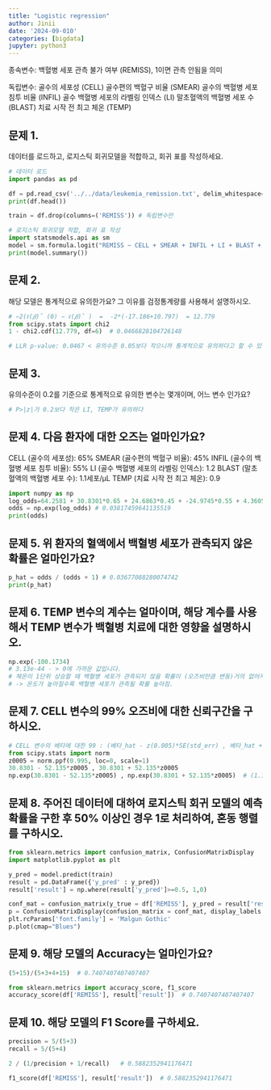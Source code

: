 ```yaml
---
title: "Logistic regression"
author: Jinii
date: '2024-09-010'
categories: [bigdata]
jupyter: python3
---
```


종속변수: 백혈병 세포 관측 불가 여부 (REMISS), 1이면 관측 안됨을 의미

독립변수:
골수의 세포성 (CELL)
골수편의 백혈구 비율 (SMEAR)
골수의 백혈병 세포 침투 비율 (INFIL)
골수 백혈병 세포의 라벨링 인덱스 (LI)
말초혈액의 백혈병 세포 수 (BLAST)
치료 시작 전 최고 체온 (TEMP)

## 문제 1.
데이터를 로드하고, 로지스틱 회귀모델을 적합하고, 회귀 표를 작성하세요.

```python
# 데이터 로드
import pandas as pd

df = pd.read_csv('../../data/leukemia_remission.txt', delim_whitespace= True) # delim_whitespace : 공백 지우기
print(df.head())

train = df.drop(columns=('REMISS')) # 독립변수만

# 로지스틱 회귀모델 적합, 회귀 표 작성
import statsmodels.api as sm
model = sm.formula.logit("REMISS ~ CELL + SMEAR + INFIL + LI + BLAST + TEMP", data=df).fit()
print(model.summary())
```

## 문제 2.
해당 모델은 통계적으로 유의한가요? 그 이유를 검정통계량를 사용해서 설명하시오.
```python
# −2(ℓ(𝛽)̂ (0) − ℓ(𝛽)̂ )  =  -2*(-17.186+10.797)  = 12.779
from scipy.stats import chi2
1 - chi2.cdf(12.779, df=6)  # 0.0466828104726148

# LLR p-value: 0.0467 < 유의수준 0.05보다 작으니까 통계적으로 유의하다고 할 수 있다.
```

## 문제 3.
유의수준이 0.2를 기준으로 통계적으로 유의한 변수는 몇개이며, 어느 변수 인가요?
```python
# P>|z|가 0.2보다 작은 LI, TEMP가 유의하다
```


## 문제 4. 다음 환자에 대한 오즈는 얼마인가요?
CELL (골수의 세포성): 65%
SMEAR (골수편의 백혈구 비율): 45%
INFIL (골수의 백혈병 세포 침투 비율): 55%
LI (골수 백혈병 세포의 라벨링 인덱스): 1.2
BLAST (말초혈액의 백혈병 세포 수): 1.1세포/μL
TEMP (치료 시작 전 최고 체온): 0.9

```python
import numpy as np
log_odds=64.2581 + 30.8301*0.65 + 24.6863*0.45 + -24.9745*0.55 + 4.3605*1.2 + -0.0115*1.1 + -100.1734*0.9
odds = np.exp(log_odds) # 0.03817459641135519
print(odds)
```

## 문제 5. 위 환자의 혈액에서 백혈병 세포가 관측되지 않은 확률은 얼마인가요?
```python
p_hat = odds / (odds + 1) # 0.03677088280074742
print(p_hat)
```

## 문제 6. TEMP 변수의 계수는 얼마이며, 해당 계수를 사용해서 TEMP 변수가 백혈병 치료에 대한 영향을 설명하시오.
```python
np.exp(-100.1734)
# 3.13e-44 - > 0에 가까운 값입니다.
# 체온이 1단위 상승할 때 백혈병 세포가 관측되지 않을 확률이 (오즈비만큼 변동)거의 없어지는 것을 의미
# -> 온도가 높아질수록 백혈병 세포가 관측될 확률 높아짐.
```

## 문제 7. CELL 변수의 99% 오즈비에 대한 신뢰구간을 구하시오.

```python
# CELL 변수의 베타에 대한 99 : (베타_hat - z(0.005)*SE(std_err) , 베타_hat + z(0.005)*SE)
from scipy.stats import norm
z0005 = norm.ppf(0.995, loc=0, scale=1)
30.8301 - 52.135*z0005 , 30.8301 + 52.135*z0005
np.exp(30.8301 - 52.135*z0005) , np.exp(30.8301 + 52.135*z0005)  # (1.1683218982002717e-45, 5.141881884993857e+71)
```

## 문제 8. 주어진 데이터에 대하여 로지스틱 회귀 모델의 예측 확률을 구한 후 50% 이상인 경우 1로 처리하여, 혼동 행렬를 구하시오.

```python
from sklearn.metrics import confusion_matrix, ConfusionMatrixDisplay
import matplotlib.pyplot as plt

y_pred = model.predict(train)
result = pd.DataFrame({'y_pred' : y_pred})
result['result'] = np.where(result['y_pred']>=0.5, 1,0)

conf_mat = confusion_matrix(y_true = df['REMISS'], y_pred = result['result'], labels=[1,0])
p = ConfusionMatrixDisplay(confusion_matrix = conf_mat, display_labels = ('관측불가_1', '관측가능_0'))
plt.rcParams['font.family'] = 'Malgun Gothic'
p.plot(cmap="Blues")
```

## 문제 9. 해당 모델의 Accuracy는 얼마인가요?

```python
(5+15)/(5+3+4+15)  # 0.7407407407407407

from sklearn.metrics import accuracy_score, f1_score
accuracy_score(df['REMISS'], result['result'])  # 0.7407407407407407
```

## 문제 10. 해당 모델의 F1 Score를 구하세요.

```python
precision = 5/(5+3)
recall = 5/(5+4)

2 / (1/precision + 1/recall)   # 0.5882352941176471

f1_score(df['REMISS'], result['result'])  # 0.5882352941176471
```
